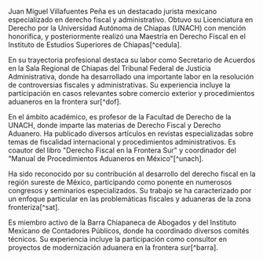 Juan Miguel Villafuentes Peña es un destacado jurista mexicano especializado en derecho fiscal y administrativo. Obtuvo su Licenciatura en Derecho por la Universidad Autónoma de Chiapas (UNACH) con mención honorífica, y posteriormente realizó una Maestría en Derecho Fiscal en el Instituto de Estudios Superiores de Chiapas[^cedula].

En su trayectoria profesional destaca su labor como Secretario de Acuerdos en la Sala Regional de Chiapas del Tribunal Federal de Justicia Administrativa, donde ha desarrollado una importante labor en la resolución de controversias fiscales y administrativas. Su experiencia incluye la participación en casos relevantes sobre comercio exterior y procedimientos aduaneros en la frontera sur[^dof].

En el ámbito académico, es profesor de la Facultad de Derecho de la UNACH, donde imparte las materias de Derecho Fiscal y Derecho Aduanero. Ha publicado diversos artículos en revistas especializadas sobre temas de fiscalidad internacional y procedimientos administrativos. Es coautor del libro "Derecho Fiscal en la Frontera Sur" y coordinador del "Manual de Procedimientos Aduaneros en México"[^unach].

Ha sido reconocido por su contribución al desarrollo del derecho fiscal en la región sureste de México, participando como ponente en numerosos congresos y seminarios especializados. Su trabajo se ha caracterizado por un enfoque particular en las problemáticas fiscales y aduaneras de la zona fronteriza[^sat].

Es miembro activo de la Barra Chiapaneca de Abogados y del Instituto Mexicano de Contadores Públicos, donde ha coordinado diversos comités técnicos. Su experiencia incluye la participación como consultor en proyectos de modernización aduanera en la frontera sur[^barra].
